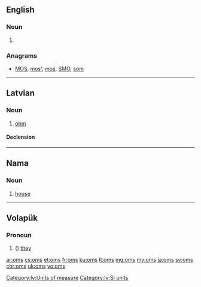 {{also|OMS}}
==English==

===Noun===
{{head|en|noun plural form}}

# {{plural of|om|lang=en}}

===Anagrams===
* [[MOS#English|MOS]], [[mos'#English|mos']], [[moś#English|moś]], [[SMO#English|SMO]], [[som#English|som]]

----

==Latvian==

===Noun===
{{lv-noun|m|1}}

# [[ohm]]

====Declension====
{{lv-decl-noun|om|s|1st|extrawidth=-60}}

[[Category:lv:Units of measure]]
[[Category:lv:SI units‎]]

----

==Nama==

===Noun===
{{naq-noun|f|om}}

# [[house]]

----

==Volapük==

===Pronoun===
{{head|vo|pronoun form}}

# ({{inflection of|om||nom|p|lang=vo}}) [[they]] {{qualifier|all masculine}}

[[ar:oms]]
[[cs:oms]]
[[et:oms]]
[[fr:oms]]
[[ku:oms]]
[[lt:oms]]
[[mg:oms]]
[[my:oms]]
[[ja:oms]]
[[sv:oms]]
[[chr:oms]]
[[uk:oms]]
[[vo:oms]]
